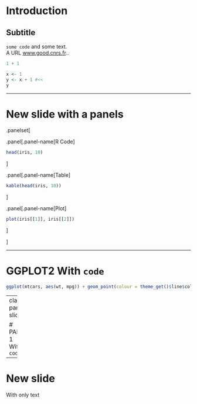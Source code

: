 # Introduction

## Subtitle

`some code` and some text.  
A URL [www.good.cnrs.fr](https://www.good.cnrs.fr/)..

```r
1 + 1
```

```r
x <- 1
y <- x + 1 #<<
y
```

---

# New slide with a panels

.panelset[

.panel[.panel-name[R Code]

```r
head(iris, 10)
```

]

.panel[.panel-name[Table]

```r
kable(head(iris, 10))
```

]

.panel[.panel-name[Plot]

```r
plot(iris[[1]], iris[[2]])
```

]

]

---

# GGPLOT2 With `code`

```r
ggplot(mtcars, aes(wt, mpg)) + geom_point(colour = theme_get()$line$colour) + labs(title = "GGPLOT2")
```

---
class: part-slide

# PART 1 With `code`

---

# New slide

With only text
